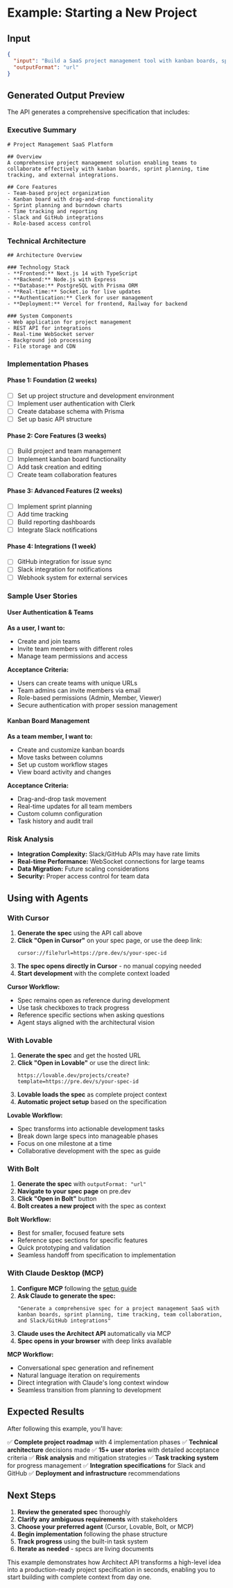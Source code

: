 # Example: Starting a New Project

## Input

```json
{
  "input": "Build a SaaS project management tool with kanban boards, sprint planning, time tracking, team collaboration, and integrations with Slack and GitHub. Include user authentication with teams and roles.",
  "outputFormat": "url"
}
```

## Generated Output Preview

The API generates a comprehensive specification that includes:

### Executive Summary
```
# Project Management SaaS Platform

## Overview
A comprehensive project management solution enabling teams to collaborate effectively with kanban boards, sprint planning, time tracking, and external integrations.

## Core Features
- Team-based project organization
- Kanban board with drag-and-drop functionality
- Sprint planning and burndown charts
- Time tracking and reporting
- Slack and GitHub integrations
- Role-based access control
```

### Technical Architecture
```
## Architecture Overview

### Technology Stack
- **Frontend:** Next.js 14 with TypeScript
- **Backend:** Node.js with Express
- **Database:** PostgreSQL with Prisma ORM
- **Real-time:** Socket.io for live updates
- **Authentication:** Clerk for user management
- **Deployment:** Vercel for frontend, Railway for backend

### System Components
- Web application for project management
- REST API for integrations
- Real-time WebSocket server
- Background job processing
- File storage and CDN
```

### Implementation Phases

#### Phase 1: Foundation (2 weeks)
- [ ] Set up project structure and development environment
- [ ] Implement user authentication with Clerk
- [ ] Create database schema with Prisma
- [ ] Set up basic API structure

#### Phase 2: Core Features (3 weeks)
- [ ] Build project and team management
- [ ] Implement kanban board functionality
- [ ] Add task creation and editing
- [ ] Create team collaboration features

#### Phase 3: Advanced Features (2 weeks)
- [ ] Implement sprint planning
- [ ] Add time tracking
- [ ] Build reporting dashboards
- [ ] Integrate Slack notifications

#### Phase 4: Integrations (1 week)
- [ ] GitHub integration for issue sync
- [ ] Slack integration for notifications
- [ ] Webhook system for external services

### Sample User Stories

#### User Authentication & Teams
**As a user, I want to:**
- Create and join teams
- Invite team members with different roles
- Manage team permissions and access

**Acceptance Criteria:**
- Users can create teams with unique URLs
- Team admins can invite members via email
- Role-based permissions (Admin, Member, Viewer)
- Secure authentication with proper session management

#### Kanban Board Management
**As a team member, I want to:**
- Create and customize kanban boards
- Move tasks between columns
- Set up custom workflow stages
- View board activity and changes

**Acceptance Criteria:**
- Drag-and-drop task movement
- Real-time updates for all team members
- Custom column configuration
- Task history and audit trail

### Risk Analysis
- **Integration Complexity:** Slack/GitHub APIs may have rate limits
- **Real-time Performance:** WebSocket connections for large teams
- **Data Migration:** Future scaling considerations
- **Security:** Proper access control for team data

## Using with Agents

### With Cursor

1. **Generate the spec** using the API call above
2. **Click "Open in Cursor"** on your spec page, or use the deep link:
   ```
   cursor://file?url=https://pre.dev/s/your-spec-id
   ```
3. **The spec opens directly in Cursor** - no manual copying needed
4. **Start development** with the complete context loaded

**Cursor Workflow:**
- Spec remains open as reference during development
- Use task checkboxes to track progress
- Reference specific sections when asking questions
- Agent stays aligned with the architectural vision

### With Lovable

1. **Generate the spec** and get the hosted URL
2. **Click "Open in Lovable"** or use the direct link:
   ```
   https://lovable.dev/projects/create?template=https://pre.dev/s/your-spec-id
   ```
3. **Lovable loads the spec** as complete project context
4. **Automatic project setup** based on the specification

**Lovable Workflow:**
- Spec transforms into actionable development tasks
- Break down large specs into manageable phases
- Focus on one milestone at a time
- Collaborative development with the spec as guide

### With Bolt

1. **Generate the spec** with `outputFormat: "url"`
2. **Navigate to your spec page** on pre.dev
3. **Click "Open in Bolt"** button
4. **Bolt creates a new project** with the spec as context

**Bolt Workflow:**
- Best for smaller, focused feature sets
- Reference spec sections for specific features
- Quick prototyping and validation
- Seamless handoff from specification to implementation

### With Claude Desktop (MCP)

1. **Configure MCP** following the [setup guide](/mcp-integration/setup)
2. **Ask Claude to generate the spec:**
   ```
   "Generate a comprehensive spec for a project management SaaS with kanban boards, sprint planning, time tracking, team collaboration, and Slack/GitHub integrations"
   ```
3. **Claude uses the Architect API** automatically via MCP
4. **Spec opens in your browser** with deep links available

**MCP Workflow:**
- Conversational spec generation and refinement
- Natural language iteration on requirements
- Direct integration with Claude's long context window
- Seamless transition from planning to development

## Expected Results

After following this example, you'll have:

✅ **Complete project roadmap** with 4 implementation phases
✅ **Technical architecture** decisions made
✅ **15+ user stories** with detailed acceptance criteria
✅ **Risk analysis** and mitigation strategies
✅ **Task tracking system** for progress management
✅ **Integration specifications** for Slack and GitHub
✅ **Deployment and infrastructure** recommendations

## Next Steps

1. **Review the generated spec** thoroughly
2. **Clarify any ambiguous requirements** with stakeholders
3. **Choose your preferred agent** (Cursor, Lovable, Bolt, or MCP)
4. **Begin implementation** following the phase structure
5. **Track progress** using the built-in task system
6. **Iterate as needed** - specs are living documents

This example demonstrates how Architect API transforms a high-level idea into a production-ready project specification in seconds, enabling you to start building with complete context from day one.
